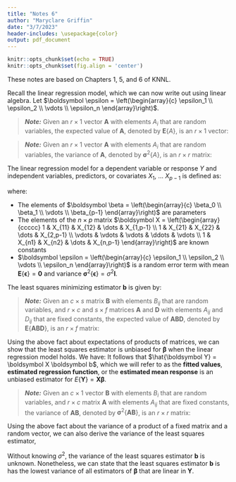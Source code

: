 ```yaml
---
title: "Notes 6"
author: "Maryclare Griffin"
date: "3/7/2023"
header-includes: \usepackage{color}
output: pdf_document
---
```


```r
knitr::opts_chunk$set(echo = TRUE)
knitr::opts_chunk$set(fig.align = 'center')
```

These notes are based on Chapters 1, 5, and 6 of KNNL.

Recall the linear regression model, which we can now write out using linear algebra. Let $\boldsymbol \epsilon = \left(\begin{array}{c} \epsilon_1 \\ \epsilon_2 \\ \vdots \\ \epsilon_n \end{array}\right)$. 

> \color{blue}**_Note:_** Given an  $r\times 1$ vector $\boldsymbol A$ with elements $A_{i}$ that are random variables, the expected value of $\boldsymbol A$, denoted by $\boldsymbol E\left\{A\right\}$, is an $r\times 1$ vector:
\begin{align*}
\boldsymbol E\left\{\boldsymbol A\right\} &= \boldsymbol E\left\{\left(\begin{array}{c} A_1 \\ A_2 \\ \vdots \\ A_r \end{array} \right) \right\} = \left(\begin{array}{c} E\left\{A_1\right\} \\ E\left\{A_2\right\} \\ \vdots\\  E\left\{A_r\right\} \end{array} \right) 
\end{align*}

> \color{blue}**_Note:_** Given an  $r\times 1$ vector $\boldsymbol A$ with elements $A_{i}$ that are random variables, the variance of $\boldsymbol A$, denoted by $\boldsymbol \sigma^2\left\{A\right\}$, is an $r\times r$ matrix:
\begin{align*}
\boldsymbol \sigma^2\left\{\boldsymbol A\right\} &= \boldsymbol \sigma^2\left\{\left(\begin{array}{c} A_1 \\ A_2 \\ \vdots \\ A_r \end{array} \right) \right\} = \left(
\begin{array}{cccc} 
\sigma^2\left\{A_1\right\} & \sigma\left\{A_1, A_2\right\} & \dots & \sigma\left\{A_1, A_r\right\} \\ 
\sigma\left\{A_1, A_2\right\} & \sigma^2\left\{A_2\right\} & \dots & \sigma\left\{A_2, A_r\right\} \\ 
\vdots & \vdots & \ddots & \vdots \\  
\sigma\left\{A_1, A_r\right\} & \sigma\left\{A_2, A_r\right\} & \dots & \sigma^2\left\{A_r\right\}
\end{array} \right) 
\end{align*}


The linear regression model for a dependent variable or response $Y$ and independent variables, predictors, or covariates $X_1$, $\dots$ $X_{p-1}$ is defined as:

\begin{align*}
\boldsymbol Y= \boldsymbol X \boldsymbol \beta + \boldsymbol \epsilon
\end{align*}
where:

* The elements of $\boldsymbol \beta = \left(\begin{array}{c} \beta_0 \\ \beta_1 \\ \vdots \\ \beta_{p-1} \end{array}\right)$ are parameters
* The elements of the $n\times p$ matrix $\boldsymbol X = \left(\begin{array}{ccccc} 1 & X_{11} & X_{12} & \dots & X_{1,p-1} \\ 1 & X_{21} & X_{22} & \dots & X_{2,p-1} \\ \vdots & \vdots & \vdots & \ddots & \vdots \\ 1 & X_{n1} & X_{n2} & \dots & X_{n,p-1} \end{array}\right)$ are known constants
* $\boldsymbol \epsilon = \left(\begin{array}{c} \epsilon_1 \\ \epsilon_2 \\ \vdots \\ \epsilon_n \end{array}\right)$ is a random error term with mean $\boldsymbol E\left\{\boldsymbol \epsilon\right\} = \boldsymbol 0$ and variance $\boldsymbol \sigma^2\left\{\boldsymbol \epsilon\right\} = \sigma^2\boldsymbol I$.

The least squares minimizing estimator $\boldsymbol b$ is given by:
\begin{align*}
\boldsymbol b = \left(\boldsymbol X'\boldsymbol X\right)^{-1} \boldsymbol X'\boldsymbol Y
\end{align*}

> \color{blue}**_Note:_** Given an  $c\times s$ matrix $\boldsymbol B$ with elements $B_{ij}$ that are random variables, and $r\times c$ and $s\times f$ matrices $\boldsymbol A$ and $\boldsymbol D$ with elements $A_{ij}$ and $D_{ij}$ that are fixed constants, the expected value of $\boldsymbol A\boldsymbol B\boldsymbol D$, denoted by $\boldsymbol E\left\{\boldsymbol A\boldsymbol B\boldsymbol D\right\}$, is an $r\times f$ matrix:
\begin{align*}
\boldsymbol E\left\{\boldsymbol A\boldsymbol B\boldsymbol D\right\} &= \boldsymbol A \boldsymbol E\left\{\boldsymbol B\right\}\boldsymbol D
\end{align*}

Using the above fact about expectations of products of matrices, we can show that the least squares estimator is unbiased for $\boldsymbol \beta$ when the linear regression model holds. We have:
\begin{align*}
E\left\{\boldsymbol b\right\} &= \mathbb{E}\left\{\left(\boldsymbol X'\boldsymbol X\right)^{-1} \boldsymbol X'\boldsymbol Y\right\} \\
&= \left(\boldsymbol X'\boldsymbol X\right)^{-1} \boldsymbol X'\mathbb{E}\left\{\boldsymbol Y\right\} \\
&= \left(\boldsymbol X'\boldsymbol X\right)^{-1} \boldsymbol X'\mathbb{E}\left\{\boldsymbol X \boldsymbol \beta + \boldsymbol \epsilon \right\} \\
&= \left(\boldsymbol X'\boldsymbol X\right)^{-1} \boldsymbol X'\left(\boldsymbol X \boldsymbol \beta + \mathbb{E}\left\{\boldsymbol \epsilon \right\}\right) \\
&= \left(\boldsymbol X'\boldsymbol X\right)^{-1} \boldsymbol X'\boldsymbol X \boldsymbol \beta \\
&= \boldsymbol \beta
\end{align*}
It follows that $\hat{\boldsymbol Y} = \boldsymbol X \boldsymbol b$, which we will refer to as the **fitted values**, **estimated regression function**, or the **estimated mean response** is an unbiased estimator for $E\left\{\boldsymbol Y\right\} = \boldsymbol X \boldsymbol \beta$. 

> \color{blue}**_Note:_** Given an  $c\times 1$ vector $\boldsymbol B$ with elements $B_{i}$ that are random variables, and $r\times c$ matrix $\boldsymbol A$ with elements $A_{ij}$ that are fixed constants, the variance of $\boldsymbol A\boldsymbol B$, denoted by $\boldsymbol \sigma^2\left\{\boldsymbol A\boldsymbol B\right\}$, is an $r\times r$ matrix:
\begin{align*}
\boldsymbol \sigma^2\left\{\boldsymbol A\boldsymbol B\right\} &= \boldsymbol A \boldsymbol \sigma^2\left\{\boldsymbol B\right\}\boldsymbol A'
\end{align*}

Using the above fact about the variance of a product of a fixed matrix and a random vector, we can also derive the variance of the least squares estimator,
\begin{align*}
\sigma^2\left\{\boldsymbol b\right\} &= \sigma^2\left\{\left(\boldsymbol X'\boldsymbol X\right)^{-1} \boldsymbol X'\boldsymbol Y\right\} \\
&= \left(\boldsymbol X'\boldsymbol X\right)^{-1} \boldsymbol X'\sigma^2\left\{\boldsymbol Y\right\}\boldsymbol X\left(\boldsymbol X'\boldsymbol X\right)^{-1} \\
&= \left(\boldsymbol X'\boldsymbol X\right)^{-1} \boldsymbol X'\sigma^2\left\{\boldsymbol \epsilon\right\}\boldsymbol X\left(\boldsymbol X'\boldsymbol X\right)^{-1} \\
&= \left(\boldsymbol X'\boldsymbol X\right)^{-1} \boldsymbol X'\left(\sigma^2 \boldsymbol I\right)\boldsymbol X\left(\boldsymbol X'\boldsymbol X\right)^{-1}  \\
&= \sigma^2 \left(\boldsymbol X'\boldsymbol X\right)^{-1} \boldsymbol X'\boldsymbol X\left(\boldsymbol X'\boldsymbol X\right)^{-1}  \\
&= \sigma^2 \left(\boldsymbol X'\boldsymbol X\right)^{-1} 
\end{align*}

Without knowing $\sigma^2$, the variance of the least squares estimator $\boldsymbol b$ is unknown.
Nonetheless, we can state that the least squares estimator $\boldsymbol b$ is has the lowest variance of all estimators of $\boldsymbol \beta$ that are linear in $\boldsymbol Y$.

